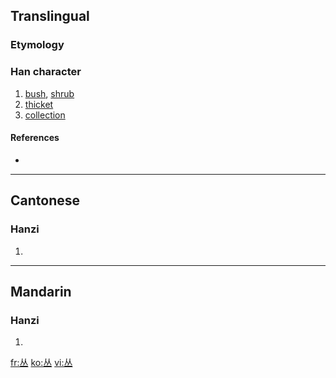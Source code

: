 <!--{{also|叢}} may be replaced by zh-forms -->
{{also|从}}
==Translingual==

===Etymology===
{{Han simp|叢}}

===Han character===
{{Han char|rn=1|rad=一|as=04|sn=5|four=|canj=人人一 (OOM)}}

# [[bush]], [[shrub]]
# [[thicket]]
# [[collection]]

====References====
* {{Han ref|kx=0078.021|hdz=10017.030|uh=4E1B|ud=19995}}

----

==Cantonese==

===Hanzi===
{{yue-hanzi|jyut=|y=chung4|tra=叢}}

# {{defn|Cantonese|sort=一04}}

----

==Mandarin==

===Hanzi===
{{cmn-hanzi|tra=叢|pin=[[cóng]] ([[cong2]])|wg=ts'ung<sup>2</sup>}}

# {{defn|Mandarin|sort=一04}}

[[fr:丛]]
[[ko:丛]]
[[vi:丛]]